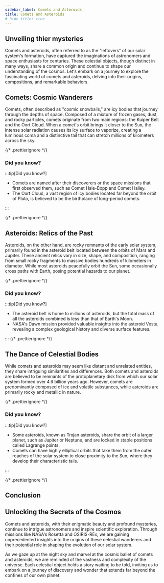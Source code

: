 ```yaml
---
sidebar_label: Comets and Asteroids
title: Comets and Asteroids
# hide_title: true
---
```


## Unveiling thier mysteries

Comets and asteroids, often referred to as the "leftovers" of our solar system's formation, have captured the imaginations of astronomers and space enthusiasts for centuries. These celestial objects, though distinct in many ways, share a common origin and continue to shape our understanding of the cosmos. Let's embark on a journey to explore the fascinating world of comets and asteroids, delving into their origins, compositions, and remarkable behaviors.

## Comets: Cosmic Wanderers

Comets, often described as "cosmic snowballs," are icy bodies that journey through the depths of space. Composed of a mixture of frozen gases, dust, and rocky particles, comets originate from two main regions: the Kuiper Belt and the Oort Cloud. When a comet's orbit brings it closer to the Sun, the intense solar radiation causes its icy surface to vaporize, creating a luminous coma and a distinctive tail that can stretch millions of kilometers across the sky.

{/* .prettierignore */}

### Did you know?

:::tip[Did you know?]

- Comets are named after their discoverers or the space missions that first observed them, such as Comet Hale-Bopp and Comet Halley.
- The Oort Cloud, a vast region of icy bodies located far beyond the orbit of Pluto, is believed to be the birthplace of long-period comets.

:::

{/* .prettierignore */}

## Asteroids: Relics of the Past

Asteroids, on the other hand, are rocky remnants of the early solar system, primarily found in the asteroid belt located between the orbits of Mars and Jupiter. These ancient relics vary in size, shape, and composition, ranging from small rocky fragments to massive bodies hundreds of kilometers in diameter. While most asteroids peacefully orbit the Sun, some occasionally cross paths with Earth, posing potential hazards to our planet.

{/* .prettierignore */}

### Did you know?

:::tip[Did you know?]

- The asteroid belt is home to millions of asteroids, but the total mass of all the asteroids combined is less than that of Earth's Moon.
- NASA's Dawn mission provided valuable insights into the asteroid Vesta, revealing a complex geological history and diverse surface features.

:::
{/* .prettierignore */}

## The Dance of Celestial Bodies

While comets and asteroids may seem like distant and unrelated entities, they share intriguing similarities and differences. Both comets and asteroids are believed to be remnants of the protoplanetary disk from which our solar system formed over 4.6 billion years ago. However, comets are predominantly composed of ice and volatile substances, while asteroids are primarily rocky and metallic in nature.

{/* .prettierignore */}

### Did you know?

:::tip[Did you know?]

- Some asteroids, known as Trojan asteroids, share the orbit of a larger planet, such as Jupiter or Neptune, and are locked in stable positions called Lagrange points.
- Comets can have highly elliptical orbits that take them from the outer reaches of the solar system to close proximity to the Sun, where they develop their characteristic tails.

:::

{/* .prettierignore */}

## Conclusion

## Unlocking the Secrets of the Cosmos

Comets and asteroids, with their enigmatic beauty and profound mysteries, continue to intrigue astronomers and inspire scientific exploration. Through missions like NASA's Rosetta and OSIRIS-REx, we are gaining unprecedented insights into the origins of these celestial wanderers and their potential role in shaping the evolution of our solar system.

As we gaze up at the night sky and marvel at the cosmic ballet of comets and asteroids, we are reminded of the vastness and complexity of the universe. Each celestial object holds a story waiting to be told, inviting us to embark on a journey of discovery and wonder that extends far beyond the confines of our own planet.

<!--
## Asteroids 🌑

Asteroids are rocky remnants from the early solar system, primarily found in the asteroid belt between Mars and Jupiter. They vary in size from tiny pebbles to large, irregularly shaped bodies.

:::tip[Did you know?]

The asteroid belt are spread out over vast distances, making collisions between them extremely rare.

:::

## Comets ☄️

**Comets are icy bodies** that originate from the outer reaches of the solar system. As they approach the Sun, they often develop long tails through the sublimation of ice. This process results in the formation of a glowing coma, along with striking tails composed of dust and gas, which are frequently observed.

:::tip[Did you know?]

Halley's Comet, one of the most famous comets, returns to the inner solar system roughly every 76 years. Its last appearance was in 1986, and it won't be visible again until 2061.

::: -->

